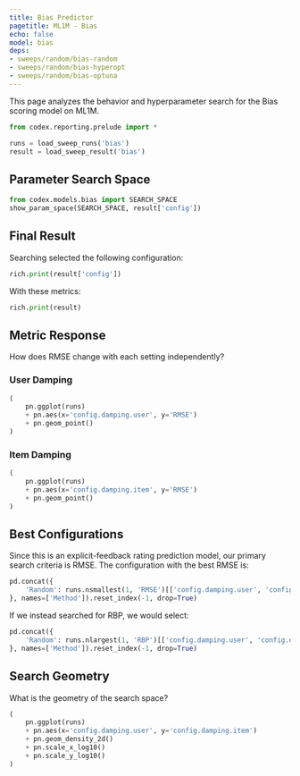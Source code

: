 ```yaml
---
title: Bias Predictor
pagetitle: ML1M - Bias
echo: false
model: bias
deps:
- sweeps/random/bias-random
- sweeps/random/bias-hyperopt
- sweeps/random/bias-optuna
---
```


This page analyzes the behavior and hyperparameter search for the Bias scoring
model on ML1M.




```python
from codex.reporting.prelude import *
```

```python
runs = load_sweep_runs('bias')
result = load_sweep_result('bias')
```

## Parameter Search Space

```python
from codex.models.bias import SEARCH_SPACE
show_param_space(SEARCH_SPACE, result['config'])
```

## Final Result

Searching selected the following configuration:

```python
rich.print(result['config'])
```

With these metrics:

```python
rich.print(result)
```

## Metric Response

How does RMSE change with each setting independently?

::: {.panel-tabset}

### User Damping

```python
(
    pn.ggplot(runs)
    + pn.aes(x='config.damping.user', y='RMSE')
    + pn.geom_point()
)
```

### Item Damping

```python
(
    pn.ggplot(runs)
    + pn.aes(x='config.damping.item', y='RMSE')
    + pn.geom_point()
)
```

:::

## Best Configurations

Since this is an explicit-feedback rating prediction model, our primary search
criteria is RMSE. The configuration with the best RMSE is:

```python
pd.concat({
    'Random': runs.nsmallest(1, 'RMSE')[['config.damping.user', 'config.damping.item', 'RBP', 'RMSE']],
}, names=['Method']).reset_index(-1, drop=True)
```

If we instead searched for RBP, we would select:

```python
pd.concat({
    'Random': runs.nlargest(1, 'RBP')[['config.damping.user', 'config.damping.item', 'RBP', 'RMSE']],
}, names=['Method']).reset_index(-1, drop=True)
```

## Search Geometry

What is the geometry of the search space?

```python
(
    pn.ggplot(runs)
    + pn.aes(x='config.damping.user', y='config.damping.item')
    + pn.geom_density_2d()
    + pn.scale_x_log10()
    + pn.scale_y_log10()
)
```
